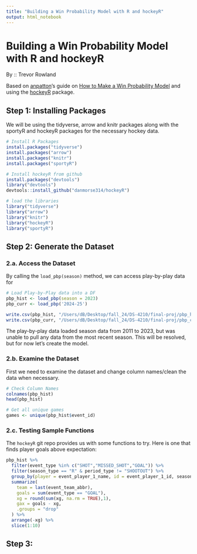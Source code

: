 ```yaml
---
title: "Building a Win Probability Model with R and hockeyR"
output: html_notebook
---
```


# Building a Win Probability Model with R and hockeyR

By :: Trevor Rowland

Based on [anpatton](<https://github.com/anpatton>)'s 
guide on [How to Make a Win Probability Model](<https://github.com/anpatton/basic-nba-tutorials/blob/main/win_probability/make_win_probability_model.md>) 
and using the [hockeyR](<https://github.com/danmorse314/hockeyR>) package.

## Step 1: Installing Packages

We will be using the tidyverse, arrow and knitr packages 
along with the sportyR and hockeyR packages for the 
necessary hockey data.

```r
# Install R Packages
install.packages("tidyverse")
install.packages("arrow")
install.packages("knitr")
install.packages("sportyR")
```

```r
# Install hockeyR from github
install.packages("devtools")
library("devtools")
devtools::install_github("danmorse314/hockeyR")
```

```r
# load the libraries
library("tidyverse")
library("arrow")
library("knitr")
library("hockeyR")
library("sportyR")
```

## Step 2: Generate the Dataset

### 2.a. Access the Dataset

By calling the `load_pbp(season)` method, we can 
access play-by-play data for 

```r
# Load Play-by-Play data into a DF
pbp_hist <- load_pbp(season = 2023)
pbp_curr <- load_pbp('2024-25')

write.csv(pbp_hist, "/Users/dB/Desktop/fall_24/DS-4210/final-proj/pbp_hist_data_2011-2023.csv", row.names=FALSE)
write.csv(pbp_curr, "/Users/dB/Desktop/fall_24/DS-4210/final-proj/pbp_curr_data.csv", row.names=FALSE)
```

The play-by-play data loaded season data from 
2011 to 2023, but was unable to pull any data 
from the most recent season. This will be resolved, 
but for now let's create the model.

### 2.b. Examine the Dataset

First we need to examine the dataset and change 
column names/clean the data when necessary.

```r
# Check Column Names
colnames(pbp_hist)
head(pbp_hist)

# Get all unique games
games <- unique(pbp_hist$event_id)
```

### 2.c. Testing Sample Functions

The `hockeyR` git repo provides us with some 
functions to try. Here is one that finds player 
goals above expectation:

```r
pbp_hist %>%
  filter(event_type %in% c("SHOT","MISSED_SHOT","GOAL")) %>%
  filter(season_type == "R" & period_type != "SHOOTOUT") %>%
  group_by(player = event_player_1_name, id = event_player_1_id, season) %>%
  summarize(
    team = last(event_team_abbr),
    goals = sum(event_type == "GOAL"),
    xg = round(sum(xg, na.rm = TRUE),1),
    gax = goals - xg,
    .groups = "drop"
  ) %>%
  arrange(-xg) %>%
  slice(1:10)
```

## Step 3: 